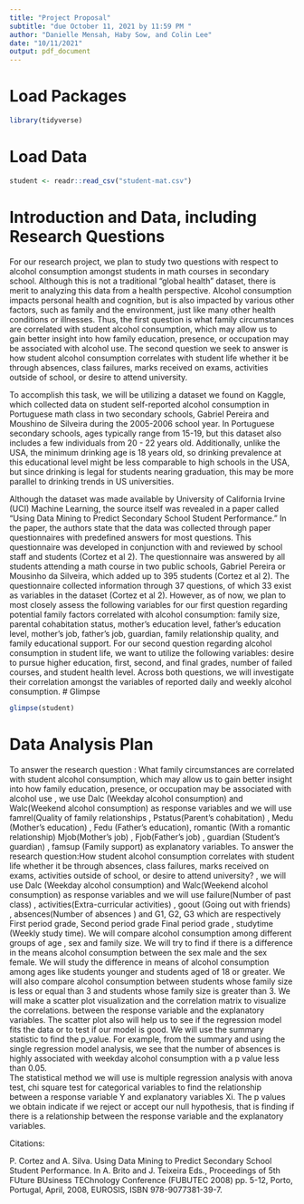 ```yaml
---
title: "Project Proposal"
subtitle: "due October 11, 2021 by 11:59 PM "
author: "Danielle Mensah, Haby Sow, and Colin Lee"
date: "10/11/2021"
output: pdf_document
---
```


# Load Packages

```r
library(tidyverse) 


``` 

# Load Data
```r

student <- readr::read_csv("student-mat.csv")
```

# Introduction and Data, including Research Questions

For our research project, we plan to study two questions with respect to alcohol consumption amongst students in math courses in secondary school. Although this is not a traditional “global health” dataset, there is merit to analyzing this data from a health perspective. Alcohol consumption impacts personal health and cognition, but is also impacted by various other factors, such as family and the environment, just like many other health conditions or illnesses. Thus, the first question is what family circumstances are correlated with student alcohol consumption, which may allow us to gain better insight into how family education, presence, or occupation may be associated with alcohol use. The second question we seek to answer is how student alcohol consumption correlates with student life whether it be through absences, class failures, marks received on exams, activities outside of school, or desire to attend university.

To accomplish this task, we will be utilizing a dataset we found on Kaggle, which collected data on student self-reported alcohol consumption in Portuguese math class in two secondary schools, Gabriel Pereira and Moushino de Silveira during the 2005-2006 school year. In Portuguese secondary schools, ages typically range from 15-19, but this dataset also includes a few individuals from 20 - 22 years old. Additionally, unlike the USA, the minimum drinking age is 18 years old, so drinking prevalence at this educational level might be less comparable to high schools in the USA, but since drinking is legal for students nearing graduation, this may be more parallel to drinking trends in US universities. 

Although the dataset was made available by University of California Irvine (UCI) Machine Learning, the source itself was revealed in a paper called “Using Data Mining to Predict Secondary School Student Performance.” In the paper, the authors state that the data was collected through paper questionnaires with predefined answers for most questions. This questionnaire was developed in conjunction with and reviewed by school staff and students (Cortez et al 2). The questionnaire was answered by all students attending a math course in two public schools, Gabriel Pereira or Mousinho da Silveira, which added up to 395 students (Cortez et al 2).  The questionnaire collected information through 37 questions, of which 33 exist as variables in the dataset (Cortez et al 2). However, as of now, we plan to most closely assess the following variables for our first question regarding potential family factors correlated with alcohol consumption: family size, parental cohabitation status, mother’s education level, father’s education level, mother’s job, father’s job, guardian, family relationship quality, and family educational support. For our second question regarding alcohol consumption in student life, we want to utilize the following variables: desire to pursue higher education, first, second, and final grades, number of failed courses, and student health level. Across both questions, we will investigate their correlation amongst the variables of reported daily and weekly alcohol consumption. 
# Glimpse

```r
glimpse(student)
```


# Data Analysis Plan

To answer the research question : What family circumstances are correlated with student alcohol consumption, which may allow us to gain better insight into how family education, presence, or occupation may be associated with alcohol use , we use Dalc (Weekday alcohol consumption)  and Walc(Weekend alcohol consumption)  as response variables and we will use famrel(Quality of family relationships , Pstatus(Parent’s cohabitation) , Medu (Mother’s education) , Fedu (Father’s education), romantic (With a romantic relationship) Mjob(Mother’s job) , Fjob(Father’s job) , guardian (Student’s guardian) , famsup (Family support) as explanatory variables.
To answer the research question:How student alcohol consumption correlates with student life whether it be through absences, class failures, marks received on exams, activities outside of school, or desire to attend university? , we will use Dalc (Weekday alcohol consumption)  and Walc(Weekend alcohol consumption)  as response variables and we will use failure(Number of past class) , activities(Extra-curricular activities) , goout (Going out with friends) , absences(Number of absences ) and G1, G2, G3 which are respectively First period grade, Second period grade Final period grade , studytime (Weekly study time).
We will compare alcohol consumption among different groups of age , sex and family size. We will try to find if there is a difference in the means alcohol consumption between the sex male and the sex female. We will study the difference in means of alcohol consumption among ages like students younger and students aged of 18 or greater. We will also compare alcohol consumption between students whose family size is less or equal than 3 and students whose family size is greater than 3.
We will make a scatter plot  visualization and the correlation matrix to visualize the correlations. between the response variable and the explanatory variables.  The scatter plot also will help us to see if the regression model fits the data or to test if our model is good. We will use the summary statistic to find the p_value. For example, from the summary and using the single regression model analysis, we see that the  number of absences is highly associated with weekday alcohol consumption with a p value less than 0.05.  
The statistical method we will use is multiple regression analysis with anova test, chi square test for categorical variables to find the relationship between a response variable Y and explanatory variables Xi. The p values we obtain indicate if we reject or accept our null hypothesis, that is finding if there is a relationship between the response variable and the explanatory variables. 


Citations:

P. Cortez and A. Silva. Using Data Mining to Predict Secondary School Student Performance. In A. Brito and J. Teixeira Eds., Proceedings of 5th FUture BUsiness TEChnology Conference (FUBUTEC 2008) pp. 5-12, Porto, Portugal, April, 2008, EUROSIS, ISBN 978-9077381-39-7.


